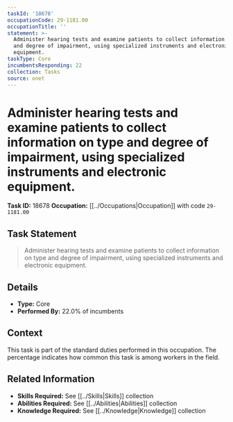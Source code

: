 ```yaml
---
taskId: '18678'
occupationCode: 29-1181.00
occupationTitle: ''
statement: >-
  Administer hearing tests and examine patients to collect information on type
  and degree of impairment, using specialized instruments and electronic
  equipment.
taskType: Core
incumbentsResponding: 22
collection: Tasks
source: onet
---
```

# Administer hearing tests and examine patients to collect information on type and degree of impairment, using specialized instruments and electronic equipment.

**Task ID:** 18678
**Occupation:** [[../Occupations|Occupation]] with code `29-1181.00`

## Task Statement

> Administer hearing tests and examine patients to collect information on type and degree of impairment, using specialized instruments and electronic equipment.

## Details

- **Type:** Core
- **Performed By:** 22.0% of incumbents

## Context

This task is part of the standard duties performed in this occupation. The percentage indicates how common this task is among workers in the field.

## Related Information

- **Skills Required:** See [[../Skills|Skills]] collection
- **Abilities Required:** See [[../Abilities|Abilities]] collection
- **Knowledge Required:** See [[../Knowledge|Knowledge]] collection
